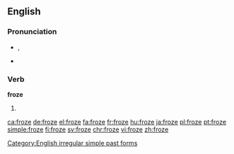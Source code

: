 ==English==

===Pronunciation===
* {{IPA|/ˈfɹəʊz/}}, {{X-SAMPA|/"fr\@Uz/}}
* {{rhymes|əʊz}}

===Verb===
'''froze'''

# {{en-simple past of|freeze}}

[[Category:English irregular simple past forms]]

[[ca:froze]]
[[de:froze]]
[[el:froze]]
[[fa:froze]]
[[fr:froze]]
[[hu:froze]]
[[ja:froze]]
[[pl:froze]]
[[pt:froze]]
[[simple:froze]]
[[fi:froze]]
[[sv:froze]]
[[chr:froze]]
[[vi:froze]]
[[zh:froze]]